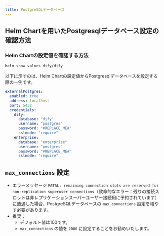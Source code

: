 ```yaml
---
title: PostgreSQLデータベース
---
```


## Helm Chartを用いたPostgresqlデータベース設定の確認方法

### Helm Chartの設定値を確認する方法

```bash
helm show values dify/dify
```

以下に示すのは、Helm Chartの設定値からPostgresqlデータベースを設定する際の一例です。
```yaml
externalPostgres:
  enabled: true
  address: localhost
  port: 5432
  credentials:
    dify:
      database: "dify"
      username: "postgres"
      password: "#REPLACE_ME#"
      sslmode: "require"
    enterprise:
      database: "enterprise"
      username: "postgres"
      password: "#REPLACE_ME#"
      sslmode: "require"
```

## `max_connections` 設定

- エラーメッセージ `FATAL: remaining connection slots are reserved for non-replication superuser connections`（致命的なエラー：残りの接続スロットは非レプリケーションスーパーユーザー接続用に予約されています）に遭遇した場合、PostgreSQLデータベースの `max_connections` 設定を増やす必要があります。
- 推奨：
  - デフォルト値は100です。
  - `max_connections` の値を `2000` に設定することをお勧めいたします。